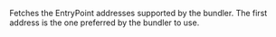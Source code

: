
Fetches the EntryPoint addresses supported by the bundler. The first address is the one preferred by the
bundler to use. <CreditCost network="ethereum" method="eth_supportedEntryPoints" />
